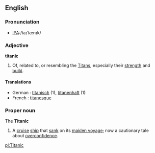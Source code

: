{{wikipedia}}
==English==

===Pronunciation===
*[[w:International Phonetic Alphabet|IPA]]:/taɪˈtænɪk/

===Adjective===
'''titanic'''
# Of, related to, or resembling the [[Titan]]s, especially their [[strength]] and [[build]].

====Translations====
*German : [[titanisch]] (1), [[titanenhaft]] (1)
*French : [[titanesque]]

===Proper noun===
The '''Titanic'''
{{wikipedia2|RMS Titanic}}
# A [[cruise]] [[ship]] that [[sank]] on its [[maiden voyage]]; now a cautionary tale about [[overconfidence]].

[[pl:Titanic]]